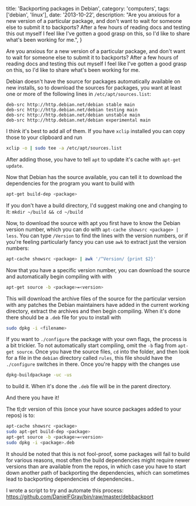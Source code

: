 
  title: 'Backporting packages in Debian',
  category: 'computers',
  tags: ['debian', 'linux'],
  date: '2013-10-22',
  description: "Are you anxious for a new version of a particular package, and don't want to wait for someone else to submit it to backports? After a few hours of reading docs and testing this out myself I feel like I've gotten a good grasp on this, so I'd like to share what's been working for me.",
}


Are you anxious for a new version of a particular package, and don't want to wait for someone else to submit it to backports?
After a few hours of reading docs and testing this out myself I feel like I've gotten a good grasp on this, so I'd like to share what's been working for me.

Debian doesn't have the source for packages automatically available on new installs, so to download the sources for packages, you want at least one or more of the following lines in `/etc/apt/sources.list`:

```
deb-src http://http.debian.net/debian stable main
deb-src http://http.debian.net/debian testing main
deb-src http://http.debian.net/debian unstable main
deb-src http://http.debian.net/debian experimental main
```

I think it's best to add all of them. If you have `xclip` installed you can copy those to your clipboard and run

```bash
xclip -o | sudo tee -a /etc/apt/sources.list
```

After adding those, you have to tell `apt` to update it's cache with `apt-get update`.

Now that Debian has the source available, you can tell it to download the dependencies for the program you want to build with

```bash
apt-get build-dep <package>
```

If you don't have a build directory, I'd suggest making one and changing to it: `mkdir ~/build && cd ~/build`

Now, to download the source with apt you first have to know the Debian version number, which you can do with `apt-cache showsrc <package> | less`. You can type `/Version` to find the lines with the version numbers, or if you're feeling particularly fancy you can use `awk` to extract just the version numbers:

```bash
apt-cache showsrc <package> | awk '/^Version/ {print $2}'
```

Now that you have a specific version number, you can download the source and automatically begin compiling with with

```bash
apt-get source -b <package>=<version>
```

This will download the archive files of the source for the particular version with any patches the Debian maintainers have added in the current working directory, extract the archives and then begin compiling. When it's done there should be a `.deb` file for you to install with

```bash
sudo dpkg -i <filename>
```

If you want to `./configure` the package with your own flags, the process is a bit trickier. To not automatically start compiling, omit the `-b` flag from `apt-get source`. Once you have the source files, `cd` into the folder, and then look for a file in the `debian` directory called `rules`, this file should have the `./configure` switches in there. Once you're happy with the changes use

```bash
dpkg-buildpackage -uc -us
```

to build it. When it's done the `.deb` file will be in the parent directory.

And there you have it!

The tl;dr version of this (once your have source packages added to your repos) is to:

```bash
apt-cache showsrc <package>
sudo apt-get build-dep <package>
apt-get source -b <package>=<version>
sudo dpkg -i <package>.deb
```

It should be noted that this is not fool-proof, some packages will fail to build for various reasons, most often the build dependencies might require newer versions than are available from the repos, in which case you have to start down another path of backporting the dependencies, which can sometimes lead to backporting dependencies of dependencies..

I wrote a script to try and automate this process:
https://github.com/DanielFGray/bin/raw/master/debbackport
